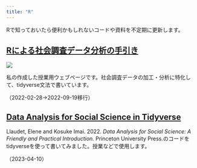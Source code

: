 ```yaml
---
title: "R"
---
```


Rで知っておいたら便利かもしれないコードや資料を不定期に更新します。

## [Rによる社会調査データ分析の手引き](https://mugiyama.github.io/seminar_sociology_r/)

![](blog/images/tebiki.png)

私の作成した授業用ウェブページです。社会調査データの加工・分析に特化して、tidyverse文法で書いています。

（2022-02-28→2022-09-19移行）

## [Data Analysis for Social Science in Tidyverse](r/dss_tidyverse.html)

Llaudet, Elene and Kosuke Imai. 2022. *Data Analysis for Social Science: A Friendly and Practical Introduction.* Princeton University Press.のコードをtidyverseを使って書いてみました。授業などで使用します。

（2023-04-10）





